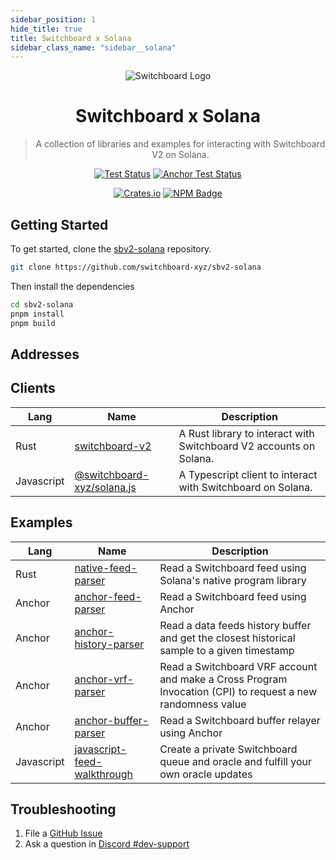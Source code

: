 ```yaml
---
sidebar_position: 1
hide_title: true
title: Switchboard x Solana
sidebar_class_name: "sidebar__solana"
---
```



<div align="center">

![Switchboard Logo](https://github.com/switchboard-xyz/sbv2-core/raw/main/website/static/img/icons/switchboard/avatar.png)

# Switchboard x Solana

> A collection of libraries and examples for interacting with Switchboard V2 on
> Solana.

[![Test Status](https://github.com/switchboard-xyz/sbv2-solana/actions/workflows/solana-js-test.yml/badge.svg)](https://github.com/switchboard-xyz/sbv2-solana/actions/workflows/solana-js-test.yml)
[![Anchor Test Status](https://github.com/switchboard-xyz/sbv2-solana/actions/workflows/anchor-test.yml/badge.svg)](https://github.com/switchboard-xyz/sbv2-solana/actions/workflows/anchor-test.yml)

[![Crates.io](https://img.shields.io/crates/v/switchboard-v2?label=switchboard-v2&logo=rust)](https://crates.io/crates/switchboard-v2)
[![NPM Badge](https://img.shields.io/github/package-json/v/switchboard-xyz/sbv2-solana?color=red&filename=javascript%2Fsolana.js%2Fpackage.json&label=%40switchboard-xyz%2Fsolana.js&logo=npm)](https://www.npmjs.com/package/@switchboard-xyz/solana.js)

</div>

## Getting Started

To get started, clone the
[sbv2-solana](https://github.com/switchboard-xyz/sbv2-solana) repository.

```bash
git clone https://github.com/switchboard-xyz/sbv2-solana
```

Then install the dependencies

```bash
cd sbv2-solana
pnpm install
pnpm build
```

## Addresses

<Networks chain="solana" />

## Clients

| **Lang**   | **Name**                                             | **Description**                                                    |
| ---------- | ---------------------------------------------------- | ------------------------------------------------------------------ |
| Rust       | [switchboard-v2](solana/sdk/rust/)                   | A Rust library to interact with Switchboard V2 accounts on Solana. |
| Javascript | [@switchboard-xyz/solana.js](solana/sdk/javascript/) | A Typescript client to interact with Switchboard on Solana.        |

## Examples

| **Lang**   | **Name**                                                                         | **Description**                                                                                            |
| ---------- | -------------------------------------------------------------------------------- | ---------------------------------------------------------------------------------------------------------- |
| Rust       | [native-feed-parser](solana/sdk/rust/native-feed-parser)                         | Read a Switchboard feed using Solana's native program library                                              |
| Anchor     | [anchor-feed-parser](solana/sdk/anchor/anchor-feed-parser)                       | Read a Switchboard feed using Anchor                                                                       |
| Anchor     | [anchor-history-parser](solana/sdk/anchor/anchor-history-parser)                 | Read a data feeds history buffer and get the closest historical sample to a given timestamp                |
| Anchor     | [anchor-vrf-parser](solana/sdk/anchor/anchor-vrf-parser)                         | Read a Switchboard VRF account and make a Cross Program Invocation (CPI) to request a new randomness value |
| Anchor     | [anchor-buffer-parser](solana/sdk/anchor/anchor-buffer-parser)                   | Read a Switchboard buffer relayer using Anchor                                                             |
| Javascript | [javascript-feed-walkthrough](solana/sdk/javascript/javascript-feed-walkthrough) | Create a private Switchboard queue and oracle and fulfill your own oracle updates                          |

## Troubleshooting

1. File a
   [GitHub Issue](https://github.com/switchboard-xyz/sbv2-solana/issues/new)
2. Ask a question in
   [Discord #dev-support](https://discord.com/channels/841525135311634443/984343400377647144)
